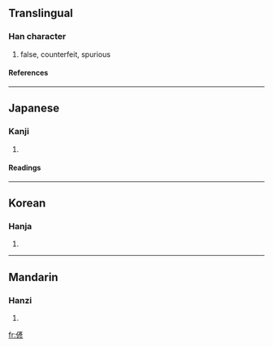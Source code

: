 ==Translingual==
===Han character===
{{Han char|rn=9|rad=人|as=09|sn=11|four=|canj=人卜竹竹 (OYHH)}}
# false, counterfeit, spurious
====References====
{{Han ref|kx=0110.180|dkj=00850|dj=0236.020|hdz=10194.100|uh=5050|ud=20560}}
----
==Japanese==
===Kanji===
{{ja-kanji|grade=|rs=人09}}
# {{defn|Japanese}}
====Readings====
{{ja-readings|on=[[がん]] (gan), [[げん]] (gen)|kun=[[いつわる]] (itsuwaru), [[にせ]] (nise)}}
----
==Korean==
===Hanja===
{{ko-hanja|hangeul=안|rv=an|mr=an}}
# {{defn|Korean}}
----
==Mandarin==
===Hanzi===
{{cmn-hanzi|pin=[[yàn]] (yan4)|wg=yen<sup>4</sup>}}
# {{defn|Mandarin}}

[[fr:偐]]